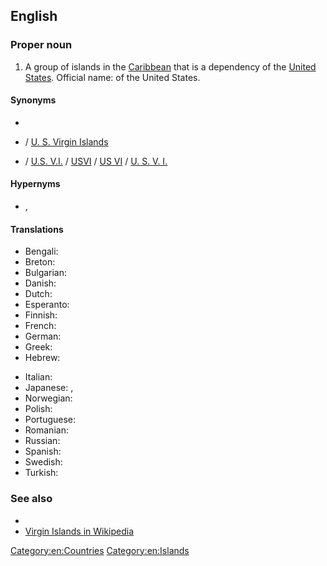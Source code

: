 {{also|U.S. Virgin Islands|U. S. Virgin Islands}}
==English==
{{wikipedia}}

===Proper noun===
{{en-proper noun|head=[[US]] [[Virgin]] [[Island]]s}}

# A group of islands in the [[Caribbean]] that is a dependency of the [[United States]]. Official name: {{w|Virgin Islands}} of the United States.

====Synonyms====
* {{l|en|United States Virgin Islands}}
* {{l|en|U.S. Virgin Islands}} / [[U. S. Virgin Islands]]
* {{l|en|U.S.V.I.}} / [[U.S. V.I.]] / [[USVI]] / [[US VI]] / [[U. S. V. I.]] {{qualifier|abbreviations}}

====Hypernyms====
* {{l|en|Usonia}}, {{l|en|Usania}}

====Translations====
{{trans-top|Country in the Caribbean}}
* Bengali: {{t|bn|মার্কিন ভার্জিন দ্বীপপুঞ্জ}}
* Breton: {{t|br|Inizi Gwerc'h ar Stadoù-Unanet}}
* Bulgarian: {{t|bg|Вирджински острови}}
* Danish: {{t|da|Amerikanske Jomfruøer}}
* Dutch: {{t+|nl|Amerikaanse Maagdeneilanden}}
* Esperanto: {{t|eo|Usonaj Virgulininsuloj}}
* Finnish: {{t|fi|Yhdysvaltain Neitsytsaaret}}
* French: {{t|fr|Iles Vierges américaines}}
* German: {{t|de|Amerikanische Jungferninseln}}
* Greek: {{t|el|Αμερικανικές Παρθένοι Νήσοι|f-p}}
* Hebrew: {{t|he|איי הבתולה האמריקניים|tr=Iyey ha-Btula ha-Americaniyim}}
{{trans-mid}}
* Italian: {{t|it|Isole Vergini americane}}
* Japanese: {{t|ja|アメリカ領ヴァージン諸島|tr=Amerika-ryō Vājin toshō}}, {{t|ja|米領ヴァージン諸島|tr=Beiryō Vājin toshō}}
* Norwegian: {{t|no|Amerikanske Jomfruøyene|p}}
* Polish: {{t|pl|Wyspy Dziewicze Stanów Zjednoczonych}}
* Portuguese: {{t+|pt|Ilhas Virgens Americanas|f-p}}
* Romanian: {{t|ro|Insulele Virgine Americane|f-p}}
* Russian: {{t+|ru|Америка́нские Вирги́нские острова́|m-p}}
* Spanish: {{t|es|Islas Vírgenes Americanas}}
* Swedish: {{t+|sv|Amerikanska Jungfruöarna}}
* Turkish: {{t|tr|ABD Virgin Adaları}}
{{trans-bottom}}

===See also===
* {{l|en|Appendix:Countries of the world|Countries of the world}}
* [[w:Virgin_Islands|Virgin Islands in Wikipedia]]

[[Category:en:Countries]]
[[Category:en:Islands]]